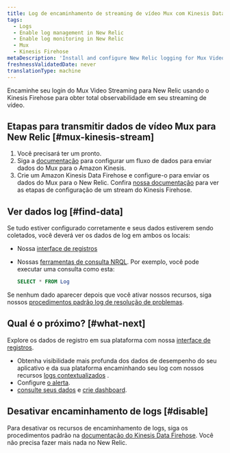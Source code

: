 ```yaml
---
title: Log de encaminhamento de streaming de vídeo Mux com Kinesis Data Firehose
tags:
  - Logs
  - Enable log management in New Relic
  - Enable log monitoring in New Relic
  - Mux
  - Kinesis Firehose
metaDescription: 'Install and configure New Relic logging for Mux Video Streaming via Amazon Kinesis Data Firehose, so you can use our enhanced log management capabilities.'
freshnessValidatedDate: never
translationType: machine
---
```


Encaminhe seu login do Mux Video Streaming para New Relic usando o Kinesis Firehose para obter total observabilidade em seu streaming de vídeo.

## Etapas para transmitir dados de vídeo Mux para New Relic [#mux-kinesis-stream]

1. Você precisará ter um <InlinePopover type="licenseKey"/>pronto.
2. Siga a [documentação](https://docs.mux.com/guides/system/export-amazon-kinesis-data-streams) para configurar um fluxo de dados para enviar dados do Mux para o Amazon Kinesis.
3. Crie um Amazon Kinesis Data Firehose e configure-o para enviar os dados do Mux para o New Relic. Confira [nossa documentação](/docs/logs/forward-logs/stream-logs-using-kinesis-data-firehose/) para ver as etapas de configuração de um stream do Kinesis Firehose.

## Ver dados log [#find-data]

Se tudo estiver configurado corretamente e seus dados estiverem sendo coletados, você deverá ver os dados de log em ambos os locais:

* Nossa [interface de registros](https://one.newrelic.com/launcher/logger.log-launcher)

* Nossas [ferramentas de consulta NRQL](/docs/chart-builder/use-chart-builder/choose-data/use-advanced-nrql-mode-specify-data). Por exemplo, você pode executar uma consulta como esta:

  ```sql
  SELECT * FROM Log
  ```

Se nenhum dado aparecer depois que você ativar nossos <InlinePopover type="logs"/>recursos, siga nossos [procedimentos padrão log de resolução de problemas](/docs/logs/log-management/troubleshooting/no-log-data-appears-ui/).

## Qual é o próximo? [#what-next]

Explore os dados de registro em sua plataforma com nossa [interface de registros](/docs/logs/log-management/ui-data/use-logs-ui/).

* Obtenha visibilidade mais profunda dos dados de desempenho do seu aplicativo e da sua plataforma encaminhando seu log com nossos recursos [logs contextualizados](/docs/logs/enable-log-management-new-relic/configure-logs-context/configure-logs-context-apm-agents/) .
* Configure [o alerta](/docs/alerts-applied-intelligence/new-relic-alerts/alert-conditions/create-alert-conditions/).
* [consulte seus dados](/docs/query-your-data/explore-query-data/get-started/introduction-querying-new-relic-data/) e [crie dashboard](/docs/query-your-data/explore-query-data/dashboards/introduction-dashboards/).

## Desativar encaminhamento de logs [#disable]

Para desativar os recursos de encaminhamento de logs, siga os procedimentos padrão na [documentação do Kinesis Data Firehose](https://docs.aws.amazon.com/firehose/latest/dev/basic-create.html). Você não precisa fazer mais nada no New Relic.
